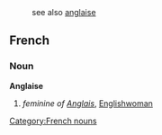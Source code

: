 :see also [[anglaise]]
==French==
===Noun===
'''Anglaise'''

# ''feminine of [[Anglais]]'', [[Englishwoman]]
[[Category:French nouns]]